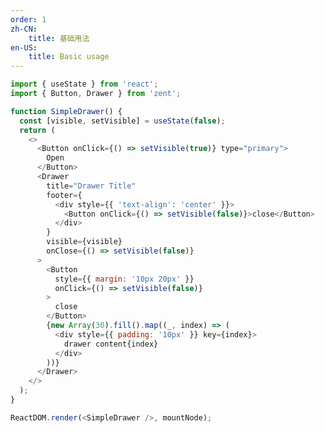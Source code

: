 ```yaml
---
order: 1
zh-CN:
	title: 基础用法
en-US:
	title: Basic usage
---
```


```js
import { useState } from 'react';
import { Button, Drawer } from 'zent';

function SimpleDrawer() {
  const [visible, setVisible] = useState(false);
  return (
    <>
      <Button onClick={() => setVisible(true)} type="primary">
        Open
      </Button>
      <Drawer
        title="Drawer Title"
        footer={
          <div style={{ 'text-align': 'center' }}>
            <Button onClick={() => setVisible(false)}>close</Button>
          </div>
        }
        visible={visible}
        onClose={() => setVisible(false)}
      >
        <Button
          style={{ margin: '10px 20px' }}
          onClick={() => setVisible(false)}
        >
          close
        </Button>
        {new Array(30).fill().map((_, index) => (
          <div style={{ padding: '10px' }} key={index}>
            drawer content{index}
          </div>
        ))}
      </Drawer>
    </>
  );
}

ReactDOM.render(<SimpleDrawer />, mountNode);
```
